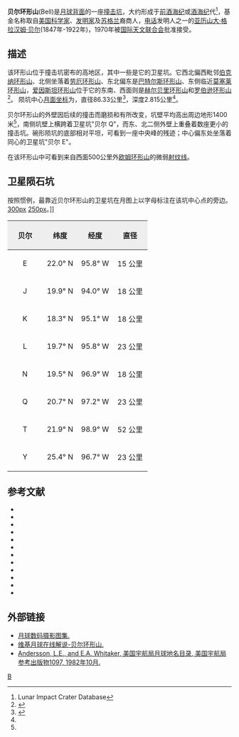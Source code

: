 {{lunar crater data|
 image=Bell crater LROC.jpg|260px|
 caption=[[月球勘测轨道飞行器|月球勘测轨道飞行器]]拍摄的图像|
 latitude=21.98|
 N_or_S=N|
 longitude=96.53|
 E_or_W=W|
 diameter=86.33公里|
 depth=2.815公里|
 colong=97|
 eponym=[[亚历山大·格拉汉姆·贝尔|亚历山大·格拉汉姆·贝尔]]}}
'''贝尔环形山'''(Bell)是[[月球背面|月球背面]]的一座[[撞击坑|撞击坑]]，大约形成于[[前酒海纪|前酒海纪]]或[[酒海纪|酒海纪]]代<ref name=LICD>Lunar Impact Crater Database</ref>，基金名称取自[[美国|美国]][[科学家|科学家]]、[[发明家|发明家]]及[[苏格兰|苏格兰]]裔商人，[[电话|电话]]发明人之一的[[亚历山大·格拉汉姆·贝尔|亚历山大·格拉汉姆·贝尔]](1847年-1922年)，1970年被[[国际天文联合会|国际天文联合会]]批准接受。

==描述==
该环形山位于撞击坑密布的高地区，其中一些是它的卫星坑。它西北偏西毗邻[[伯克纳环形山|伯克纳环形山]]、北侧坐落着[[劳厄环形山|劳厄环形山]]、东北偏东是[[巴特尔斯环形山|巴特尔斯环形山]]、东侧临近[[莫塞莱环形山|莫塞莱环形山]]，[[爱因斯坦环形山|爱因斯坦环形山]]位于它的东南、西面则是[[赫尔贝里环形山|赫尔贝里环形山]]和[[罗伯逊环形山|罗伯逊环形山]]<ref>{{Cite web |url=http://planetarynames.wr.usgs.gov/images/Lunar/lac_54_wac.pdf |title=Crater Bell LAC-54 map. |accessdate=2016-06-08 |archive-date=2016-12-13 |archive-url=https://web.archive.org/web/20161213012402/https://planetarynames.wr.usgs.gov/images/Lunar/lac_54_wac.pdf |dead-url=no }}</ref>。
陨坑中心[[月面坐标|月面坐标]]为{{Coord|21.98|N|96.53|W|globe:Moon|nogoogle=1|noosm=1}}，直径86.33公里<ref name="IAU">{{Cite web |url=http://planetarynames.wr.usgs.gov/Feature/672 |title=Directory of the International Astronomical Union |accessdate=2016-06-08 |archive-date=2017-09-28 |archive-url=https://web.archive.org/web/20170928150638/https://planetarynames.wr.usgs.gov/Feature/672 |dead-url=no }}</ref>，深度2.815公里<ref name="LICD"/>。

贝尔环形山的外壁因后续的撞击而磨损和有所改变，坑壁平均高出周边地形1400米<ref name="LICD"/>，南侧坑壁上横跨着卫星坑"贝尔 Q"，而东、北二侧外壁上重叠着数座更小的撞击坑。碗形陨坑的底部相对平坦，可看到一座中央峰的残迹；中心偏东处坐落着同心的卫星坑"贝尔 E"。

在该环形山中可看到来自西面500公里外[[欧姆_(坑)|欧姆环形山]]的微弱[[射纹系统|射纹线]]。

==卫星陨石坑==
按照惯例，最靠近贝尔环形山的卫星坑在月图上以字母标注在该坑中心点的旁边。
[[image:Bell_sattelite_craters_map.jpg|300px]]
[[image:Bell_E_(LROC-WAC).png|250px]]。]]

{| class="wikitable"
!width="25%" style="background:#eeeeee;" |贝尔 
!width="25%" style="background:#eeeeee;" |纬度
!width="25%" style="background:#eeeeee;" |经度
!width="25%" style="background:#eeeeee;" |直径
|-
|align="center"|E
|align="center"|22.0° N
|align="center"|95.8° W
|align="center"|15 公里
|-
|align="center"|J
|align="center"|19.9° N
|align="center"|94.0° W
|align="center"|18 公里
|-
|align="center"|K
|align="center"|18.3° N
|align="center"|95.1° W
|align="center"|18 公里
|-
|align="center"|L
|align="center"|19.7° N
|align="center"|95.8° W
|align="center"|23 公里
|-
|align="center"|N
|align="center"|19.5° N
|align="center"|96.9° W
|align="center"|18 公里
|-
|align="center"|Q
|align="center"|20.7° N
|align="center"|97.2° W
|align="center"|23 公里
|-
|align="center"|T
|align="center"|21.9° N
|align="center"|98.9° W
|align="center"|52 公里
|-
|align="center"|Y
|align="center"|25.4° N
|align="center"|96.7° W
|align="center"|23 公里
|}{{clear}}

==参考文献==
{{reflist}}
{{refbegin}}
* {{cite book
  | last1 = Andersson
  | first1 = L. E.
  | last2 = Whitaker
  | first2 = E. A.
  | authorlink2 = Ewen Whitaker
  | date = 1982
  | title = [[NASA|NASA]] Catalogue of Lunar Nomenclature
  | publisher = NASA RP-1097
  | ref = harv
  }}
* {{cite web
  | last = Blue
  | first = Jennifer
  | date = July 25, 2007
  | title = Gazetteer of Planetary Nomenclature
  | publisher = [[United_States_Geological_Survey|USGS]]
  | url = http://planetarynames.wr.usgs.gov/
  | accessdate = 2007-08-05
  | ref = harv
  | archive-date = 2015-05-26
  | archive-url = https://web.archive.org/web/20150526164842/http://planetarynames.wr.usgs.gov/
  | dead-url = no
  }}
* {{cite book
  | last1 = Bussey
  | first1 = B.
  | authorlink1 = Ben Bussey
  | last2 = Spudis
  | first2 = P.
  | authorlink2 = Paul Spudis
  | date = 2004
  | title = The Clementine Atlas of the Moon
  | publisher = Cambridge University Press
  | location = New York
  | isbn = 978-0-521-81528-4
  | ref = harv
  }}
* {{cite book
  | last1 = Cocks
  | first1 = Elijah E.
  | last2 = Cocks
  | first2 = Josiah C.
  | date = 1995
  | title = Who's Who on the Moon: A Biographical Dictionary of Lunar Nomenclature
  | url = https://archive.org/details/isbn_9780936389271
  | publisher = Tudor Publishers
  | isbn = 978-0-936389-27-1
  | ref = harv
  }}
* {{cite web
  | last = McDowell
  | first = Jonathan
  | date = July 15, 2007
  | url = http://host.planet4589.org/astro/lunar/
  | title = Lunar Nomenclature
  | publisher = Jonathan's Space Report
  | accessdate = 2007-10-24
  | ref = harv
  | archive-date = 2015-01-12
  | archive-url = https://web.archive.org/web/20150112233439/http://host.planet4589.org/astro/lunar/
  | dead-url = no
  }}
* {{cite journal| last1 = Menzel| first1 = D. H.| last2 = Minnaert| first2 = M.| last3 = Levin| first3 = B.| last4 = Dollfus| first4 = A.| last5 = Bell| first5 = B.| title = Report on Lunar Nomenclature by the Working Group of Commission 17 of the IAU| doi = 10.1007/BF00171763| journal = Space Science Reviews| volume = 12| issue = 2| pages = 136–186| date = 1971| bibcode = 1971SSRv...12..136M| ref = harv}}
* {{cite book
  | first = Patrick
  | last = Moore
  | authorlink = Patrick Moore
  | date = 2001
  | title = On the Moon
  | url = https://archive.org/details/patrickmooreonmo00patr
  | publisher = Sterling Publishing Co.
  | isbn = 978-0-304-35469-6
  | ref = harv
  }}
* {{cite book
  | first = Fred W.
  | last = Price
  | date = 1988
  | title = The Moon Observer's Handbook
  | publisher = Cambridge University Press
  | isbn = 978-0-521-33500-3
  | ref = harv
  }}
* {{cite book
  | last = Rükl
  | first = Antonín
  | authorlink = Antonín Rükl
  | date = 1990
  | title = Atlas of the Moon
  | publisher = Kalmbach Books
  | isbn = 978-0-913135-17-4
  | ref = harv
  }}
* {{cite book
  | last = Webb
  | first = Rev. T. W.
  | authorlink = Thomas William Webb
  | date = 1962
  | title = Celestial Objects for Common Telescopes
  | url = https://archive.org/details/celestialobjects00webb
  | edition = 6th revised
  | publisher = Dover
  | isbn = 978-0-486-20917-3
  | ref = harv
  }}
* {{cite book
  | first = Ewen A.
  | last = Whitaker
  | authorlink = Ewen Whitaker
  | date = 1999
  | title = Mapping and Naming the Moon
  | publisher = Cambridge University Press
  | isbn = 978-0-521-62248-6
  | ref = harv
  }}
* {{cite book
  | first = Peter T.
  | last = Wlasuk
  | date = 2000
  | title = Observing the Moon
  | publisher = Springer
  | isbn = 978-1-85233-193-1
  | ref = harv
 }}
{{refend}}

==外部链接==
* [http://www.lpi.usra.edu/resources/lunar_orbiter/bin/srch_nam.shtml?Bell%7C0 月球数码摄影图集.]{{Wayback|url=http://www.lpi.usra.edu/resources/lunar_orbiter/bin/srch_nam.shtml?Bell%7C0 |date=20160303184316 }}
* [http://the-moon.wikispaces.com/Bell 维基月球在线解说-贝尔环形山.]{{Wayback|url=http://the-moon.wikispaces.com/Bell |date=20180507084415 }}
* [http://planet4589.org/astro/lunar/RP-1097.pdf Andersson, L.E., and E.A. Whitaker, 美国宇航局月球地名目录, 美国宇航局参考出版物1097, 1982年10月.]{{Wayback|url=http://planet4589.org/astro/lunar/RP-1097.pdf |date=20141006125838 }}

[[Category:月球环形山|B]]
{{月球环形山 (A-B)}}